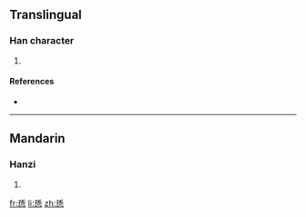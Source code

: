 ==Translingual==

===Han character===
{{Han char|rn=61|rad=心|as=10|sn=14|four=1233<sub>3</sub>|canj=弓火心 (NFP)}}

# {{defn|Han|sort=心10}}

====References====
* {{Han ref|kx=0396.460|dkj=11023|dj=0735.330|hdz=42335.050|uh=613B|ud=24891|bh=E1D2|bd=57810}}

----

==Mandarin==

===Hanzi===
{{cmn-hanzi|pin=[[sùn]] ([[sun4]])|wg=sun<sup>4</sup>}}

# {{defn|Mandarin|sort=心10}}

[[fr:愻]]
[[li:愻]]
[[zh:愻]]